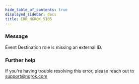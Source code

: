 ```yaml
---
hide_table_of_contents: true
displayed_sidebar: docs
title: ERR_NGROK_5105
---
```


### Message

Event Destination role is missing an external ID.

### Further help

If you're having trouble resolving this error, please reach out to [support@ngrok.com](mailto:support@ngrok.com?subject=Help%20with%20ERR_NGROK_5105)
